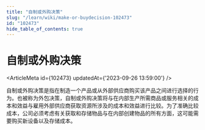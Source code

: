 ```yaml
---
title: "自制或外购决策"
slug: "/learn/wiki/make-or-buydecision-102473"
id: "102473"
hide_table_of_contents: true
---
```



# 自制或外购决策

<ArticleMeta id={102473} updatedAt={'2023-09-26 13:59:00'} />
<div className='border-solid border-b border-t-0 my-4 border-[var(--ifm-color-gray-300)]' />

自制或外购决策是指在制造一个产品或从外部供应商购买该产品之间进行选择的行为。也被称为外包决策，自制或外购决策将与在内部生产所需商品或服务相关的成本和效益与雇用外部供应商获取资源所涉及的成本和效益进行比较。为了准确比较成本，公司必须考虑有关获取和存储物品与在内部创建物品的所有方面，这可能需要购买新设备以及存储成本。
